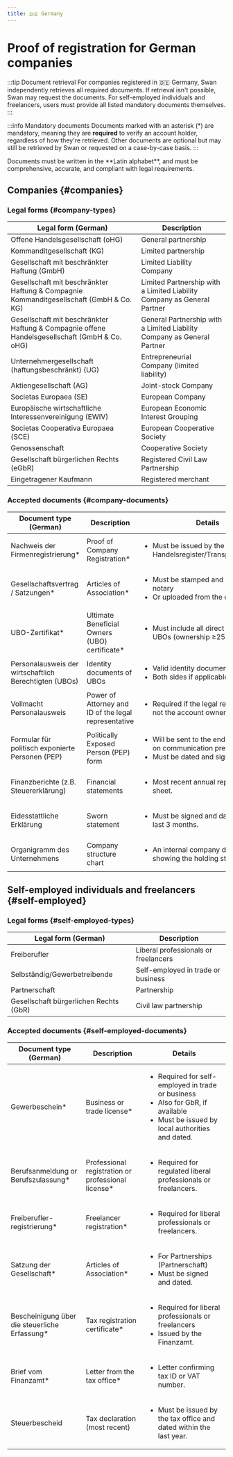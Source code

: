 ```yaml
---
title: 🇩🇪 Germany
---
```


# Proof of registration for German companies

:::tip Document retrieval
For companies registered in 🇩🇪 Germany, Swan independently retrieves all required documents. If retrieval isn't possible, Swan may request the documents. For self-employed individuals and freelancers, users must provide all listed mandatory documents themselves.
:::

:::info Mandatory documents
Documents marked with an asterisk (*) are mandatory, meaning they are **required** to verify an account holder, regardless of how they're retrieved. Other documents are optional but may still be retrieved by Swan or requested on a case-by-case basis.
:::

<span>
<p>Documents must be written in the **Latin alphabet**, and must be comprehensive, accurate, and compliant with legal requirements.</p>
</span>

## Companies {#companies}

### Legal forms {#company-types}

| Legal form (German) | Description |
|---|---|
| Offene Handelsgesellschaft (oHG) | General partnership |
| Kommanditgesellschaft (KG) | Limited partnership |
| Gesellschaft mit beschränkter Haftung (GmbH) | Limited Liability Company |
| Gesellschaft mit beschränkter Haftung & Compagnie Kommanditgesellschaft (GmbH & Co. KG) | Limited Partnership with a Limited Liability Company as General Partner |
| Gesellschaft mit beschränkter Haftung & Compagnie offene Handelsgesellschaft (GmbH & Co. oHG) | General Partnership with a Limited Liability Company as General Partner |
| Unternehmergesellschaft (haftungsbeschränkt) (UG) | Entrepreneurial Company (limited liability) |
| Aktiengesellschaft (AG) | Joint-stock Company |
| Societas Europaea (SE) | European Company |
| Europäische wirtschaftliche Interessenvereinigung (EWIV) | European Economic Interest Grouping |
| Societas Cooperativa Europaea (SCE) | European Cooperative Society |
| Genossenschaft | Cooperative Society |
| Gesellschaft bürgerlichen Rechts (eGbR) | Registered Civil Law Partnership |
| Eingetragener Kaufmann | Registered merchant |

### Accepted documents {#company-documents}

| Document type (German) | Description | Details |
|---|---|---|
| Nachweis der Firmenregistrierung* | Proof of Company Registration* | <ul><li>Must be issued by the Handelsregister/Transparenzregister.</li></ul> |
| Gesellschaftsvertrag / Satzungen* | Articles of Association* | <ul><li>Must be stamped and signed by a notary</li><li>Or uploaded from the official source.</li></ul> |
| UBO-Zertifikat* | Ultimate Beneficial Owners (UBO) certificate* | <ul><li>Must include all direct and indirect UBOs (ownership ≥25%).</li></ul> |
| Personalausweis der wirtschaftlich Berechtigten (UBOs) | Identity documents of UBOs | <ul><li>Valid identity documents in color</li><li>Both sides if applicable.</li></ul> |
| Vollmacht <br /> Personalausweis | Power of Attorney and ID of the legal representative | <ul><li>Required if the legal representative is not the account owner.</li></ul> |
| Formular für politisch exponierte Personen (PEP) | Politically Exposed Person (PEP) form | <ul><li>Will be sent to the end user (based on communication preferences).</li><li>Must be dated and signed.</li></ul> |
| Finanzberichte (z.B. Steuererklärung) | Financial statements | <ul><li>Most recent annual report or balance sheet.</li></ul> |
| Eidesstattliche Erklärung | Sworn statement | <ul><li>Must be signed and dated within the last 3 months.</li></ul> |
| Organigramm des Unternehmens | Company structure chart | <ul><li>An internal company document showing the holding structure.</li></ul> |

## Self-employed individuals and freelancers {#self-employed}

### Legal forms {#self-employed-types}

| Legal form (German) | Description |
|---|---|
| Freiberufler | Liberal professionals or freelancers |
| Selbständig/Gewerbetreibende | Self-employed in trade or business |
| Partnerschaft | Partnership |
| Gesellschaft bürgerlichen Rechts (GbR) | Civil law partnership |

### Accepted documents {#self-employed-documents}

| Document type (German) | Description | Details |
|---|---|---|
| Gewerbeschein* | Business or trade license* | <ul><li>Required for self-employed in trade or business</li><li>Also for GbR, if available</li><li>Must be issued by local authorities and dated.</li></ul> |
| Berufsanmeldung or Berufszulassung* | Professional registration or professional license* | <ul><li>Required for regulated liberal professionals or freelancers.</li></ul> |
| Freiberufler-registrierung* | Freelancer registration* | <ul><li>Required for liberal professionals or freelancers.</li></ul> |
| Satzung der Gesellschaft* | Articles of Association* | <ul><li>For Partnerships (Partnerschaft)</li><li>Must be signed and dated.</li></ul> |
| Bescheinigung über die steuerliche Erfassung* | Tax registration certificate* | <ul><li>Required for liberal professionals or freelancers</li><li>Issued by the Finanzamt.</li></ul> |
| Brief vom Finanzamt* | Letter from the tax office* | <ul><li>Letter confirming tax ID or VAT number.</li></ul> |
| Steuerbescheid | Tax declaration (most recent) | <ul><li>Must be issued by the tax office and dated within the last year.</li></ul> |